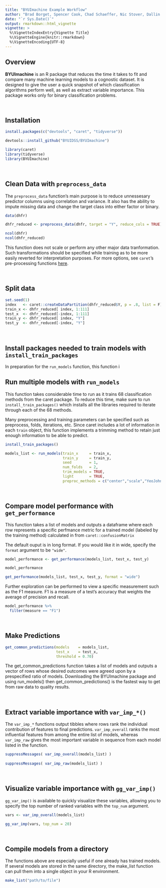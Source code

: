```yaml
---
title: "BYUImachine Example Workflow"
author: "Brad Borget, Spencer Cook, Chad Schaeffer, Nic Stover, Dallin Webb"
date: "`r Sys.Date()`"
output: rmarkdown::html_vignette
vignette: >
  %\VignetteIndexEntry{Vignette Title}
  %\VignetteEngine{knitr::rmarkdown}
  %\VignetteEncoding{UTF-8}
---
```


## Overview

**BYUImachine** is an R package that reduces the time it takes to fit and compare many machine learning models to a cognostic dataset. It is designed to give the user a quick snapshot of which classification algorithms perform well, as well as extract variable importance. This package works only for binary classification problems.

<br>

## Installation

```r
install.packages(c("devtools", "caret", "tidyverse"))

devtools::install_github("BYUIDSS/BYUImachine")
```

```r
library(caret)
library(tidyverse)
library(BYUImachine)
```

<br>

## Clean Data with `preprocess_data`

The `preprocess_data` function's main purpose is to reduce unnessesary predictor columns using correlation and variance. It also has the ability to impute missing data and change the target class into either factor or binary. 

```r
data(dhfr)

dhfr_reduced <- preprocess_data(dhfr, target = "Y", reduce_cols = TRUE)
```

```r
ncol(dhfr)
ncol(dhfr_reduced)
```


This function does not scale or perform any other major data tranformation. Such transformations should be specified while training as to be more easily reverted for interpretation purposes. For more options, see `caret`'s pre-processing functions [here](http://topepo.github.io/caret/pre-processing.html){target="_blank"}.

<br>

## Split data

```r
set.seed(1)
index   <- caret::createDataPartition(dhfr_reduced$Y, p = .8, list = F)
train_x <- dhfr_reduced[ index, 1:111]
test_x  <- dhfr_reduced[-index, 1:111]
train_y <- dhfr_reduced[ index, "Y"]
test_y  <- dhfr_reduced[-index, "Y"]
```

<br>

## Install packages needed to train models with `install_train_packages`

In preparation for the `run_models` function, this function i




## Run multiple models with `run_models`

This function takes considerable time to run as it trains 68 classification methods from the caret package. To reduce this time, make sure to run `install_train_packages()` which installs all the libraries required to iterate through each of the 68 methods. 

Many preprocessing and training parameters can be specified such as preprocess, folds, iterations, etc. Since caret includes a lot of information in each `train` object, this function implements a trimming method to retain just enough information to be able to predict.

```r
install_train_packages()
```

```r
models_list <- run_models(train_x     = train_x, 
                          train_y     = train_y, 
                          seed        = 1, 
                          num_folds   = 2, 
                          trim_models = TRUE, 
                          light       = TRUE,
                          preproc_methods = c("center","scale","YeoJohnson"))
```

<br>

## Compare model performance with `get_performance`

This function takes a list of models and outputs a dataframe where each row represents a specific perfmance metric for a trained model (labeled by the training method) calculated in from `caret::confusionMatrix`

The default ouput is in long format. If you would like it in wide, specify the `format` argument to be `"wide"`.

```r
model_performance <- get_performance(models_list, test_x, test_y)

model_performance
```

```r
get_performance(models_list, test_x, test_y, format = "wide")
```

Further exploration can be performed to view a specific measurement such as the F1 measure. F1 is a measure of a test's accuracy that weights the average of precision and recall.

```r
model_performance %>%
  filter(measure == "F1")
```

<br>

## Make Predictions

```r
get_common_predictions(models    = models_list, 
                       test_x    = test_x, 
                       threshold = 0.70)
```

The get_common_predictions function takes a list of models and outputs a vector of rows whose desired outcomes were agreed upon by a prespecified ratio of models. Downloading the BYUImachine package and using run_models() then get_common_predictions() is the fastest way to get from raw data to quality results.

<br>

## Extract variable importance with `var_imp_*()`

The `var_imp_*` functions output tibbles where rows rank the individual contribution of features to final predictions. `var_imp_overall` ranks the most influential features from among the entire list of models, whereas `var_imp_raw` gives the most important variable in sequence from each model listed in the function.

```r
suppressMessages( var_imp_overall(models_list) ) 
 
suppressMessages( var_imp_raw(models_list) )

```

<br>

## Visualize variable importance with `gg_var_imp()`

`gg_var_imp()` is available to quickly visualize these variables, allowing you to specify the top number of ranked variables with the `top_num` argument.

```r
vars <- var_imp_overall(models_list)

gg_var_imp(vars, top_num = 20)
```

<br>

## Compile models from a directory

The functions above are especially useful if one already has trained models. If several models are stored in the same directory, the make_list function can pull them into a single object in your R environment.

```r
make_list("path/to/file")
```

<br>
